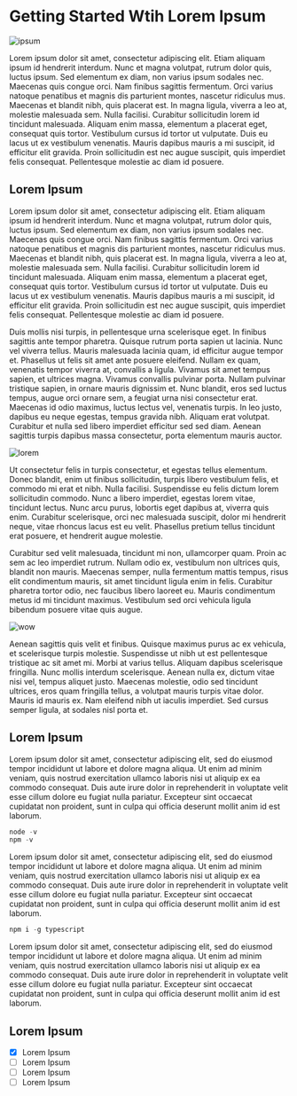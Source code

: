 # Getting Started Wtih Lorem Ipsum

![ipsum](https://picsum.photos/800/400)

Lorem ipsum dolor sit amet, consectetur adipiscing elit. Etiam aliquam ipsum id hendrerit interdum. Nunc et magna volutpat, rutrum dolor quis, luctus ipsum. Sed elementum ex diam, non varius ipsum sodales nec. Maecenas quis congue orci. Nam finibus sagittis fermentum. Orci varius natoque penatibus et magnis dis parturient montes, nascetur ridiculus mus. Maecenas et blandit nibh, quis placerat est. In magna ligula, viverra a leo at, molestie malesuada sem. Nulla facilisi. Curabitur sollicitudin lorem id tincidunt malesuada. Aliquam enim massa, elementum a placerat eget, consequat quis tortor. Vestibulum cursus id tortor ut vulputate. Duis eu lacus ut ex vestibulum venenatis. Mauris dapibus mauris a mi suscipit, id efficitur elit gravida. Proin sollicitudin est nec augue suscipit, quis imperdiet felis consequat. Pellentesque molestie ac diam id posuere.

## Lorem Ipsum
Lorem ipsum dolor sit amet, consectetur adipiscing elit. Etiam aliquam ipsum id hendrerit interdum. Nunc et magna volutpat, rutrum dolor quis, luctus ipsum. Sed elementum ex diam, non varius ipsum sodales nec. Maecenas quis congue orci. Nam finibus sagittis fermentum. Orci varius natoque penatibus et magnis dis parturient montes, nascetur ridiculus mus. Maecenas et blandit nibh, quis placerat est. In magna ligula, viverra a leo at, molestie malesuada sem. Nulla facilisi. Curabitur sollicitudin lorem id tincidunt malesuada. Aliquam enim massa, elementum a placerat eget, consequat quis tortor. Vestibulum cursus id tortor ut vulputate. Duis eu lacus ut ex vestibulum venenatis. Mauris dapibus mauris a mi suscipit, id efficitur elit gravida. Proin sollicitudin est nec augue suscipit, quis imperdiet felis consequat. Pellentesque molestie ac diam id posuere.

Duis mollis nisi turpis, in pellentesque urna scelerisque eget. In finibus sagittis ante tempor pharetra. Quisque rutrum porta sapien ut lacinia. Nunc vel viverra tellus. Mauris malesuada lacinia quam, id efficitur augue tempor et. Phasellus ut felis sit amet ante posuere eleifend. Nullam ex quam, venenatis tempor viverra at, convallis a ligula. Vivamus sit amet tempus sapien, et ultrices magna. Vivamus convallis pulvinar porta. Nullam pulvinar tristique sapien, in ornare mauris dignissim et. Nunc blandit, eros sed luctus tempus, augue orci ornare sem, a feugiat urna nisi consectetur erat. Maecenas id odio maximus, luctus lectus vel, venenatis turpis. In leo justo, dapibus eu neque egestas, tempus gravida nibh. Aliquam erat volutpat. Curabitur et nulla sed libero imperdiet efficitur sed sed diam. Aenean sagittis turpis dapibus massa consectetur, porta elementum mauris auctor.

![lorem](https://picsum.photos/800/500)

Ut consectetur felis in turpis consectetur, et egestas tellus elementum. Donec blandit, enim ut finibus sollicitudin, turpis libero vestibulum felis, et commodo mi erat et nibh. Nulla facilisi. Suspendisse eu felis dictum lorem sollicitudin commodo. Nunc a libero imperdiet, egestas lorem vitae, tincidunt lectus. Nunc arcu purus, lobortis eget dapibus at, viverra quis enim. Curabitur scelerisque, orci nec malesuada suscipit, dolor mi hendrerit neque, vitae rhoncus lacus est eu velit. Phasellus pretium tellus tincidunt erat posuere, et hendrerit augue molestie.

Curabitur sed velit malesuada, tincidunt mi non, ullamcorper quam. Proin ac sem ac leo imperdiet rutrum. Nullam odio ex, vestibulum non ultrices quis, blandit non mauris. Maecenas semper, nulla fermentum mattis tempus, risus elit condimentum mauris, sit amet tincidunt ligula enim in felis. Curabitur pharetra tortor odio, nec faucibus libero laoreet eu. Mauris condimentum metus id mi tincidunt maximus. Vestibulum sed orci vehicula ligula bibendum posuere vitae quis augue.

![wow](https://picsum.photos/800/450)

Aenean sagittis quis velit et finibus. Quisque maximus purus ac ex vehicula, et scelerisque turpis molestie. Suspendisse ut nibh ut est pellentesque tristique ac sit amet mi. Morbi at varius tellus. Aliquam dapibus scelerisque fringilla. Nunc mollis interdum scelerisque. Aenean nulla ex, dictum vitae nisi vel, tempus aliquet justo. Maecenas molestie, odio sed tincidunt ultrices, eros quam fringilla tellus, a volutpat mauris turpis vitae dolor. Mauris id mauris ex. Nam eleifend nibh ut iaculis imperdiet. Sed cursus semper ligula, at sodales nisl porta et.

## Lorem Ipsum
Lorem ipsum dolor sit amet, consectetur adipiscing elit, sed do eiusmod tempor incididunt ut labore et dolore magna aliqua. Ut enim ad minim veniam, quis nostrud exercitation ullamco laboris nisi ut aliquip ex ea commodo consequat. Duis aute irure dolor in reprehenderit in voluptate velit esse cillum dolore eu fugiat nulla pariatur. Excepteur sint occaecat cupidatat non proident, sunt in culpa qui officia deserunt mollit anim id est laborum.

```js
node -v
npm -v
```

Lorem ipsum dolor sit amet, consectetur adipiscing elit, sed do eiusmod tempor incididunt ut labore et dolore magna aliqua. Ut enim ad minim veniam, quis nostrud exercitation ullamco laboris nisi ut aliquip ex ea commodo consequat. Duis aute irure dolor in reprehenderit in voluptate velit esse cillum dolore eu fugiat nulla pariatur. Excepteur sint occaecat cupidatat non proident, sunt in culpa qui officia deserunt mollit anim id est laborum.

```js
npm i -g typescript
```

Lorem ipsum dolor sit amet, consectetur adipiscing elit, sed do eiusmod tempor incididunt ut labore et dolore magna aliqua. Ut enim ad minim veniam, quis nostrud exercitation ullamco laboris nisi ut aliquip ex ea commodo consequat. Duis aute irure dolor in reprehenderit in voluptate velit esse cillum dolore eu fugiat nulla pariatur. Excepteur sint occaecat cupidatat non proident, sunt in culpa qui officia deserunt mollit anim id est laborum.

## Lorem Ipsum
- [x] Lorem Ipsum
- [ ] Lorem Ipsum
- [ ] Lorem Ipsum
- [ ] Lorem Ipsum
